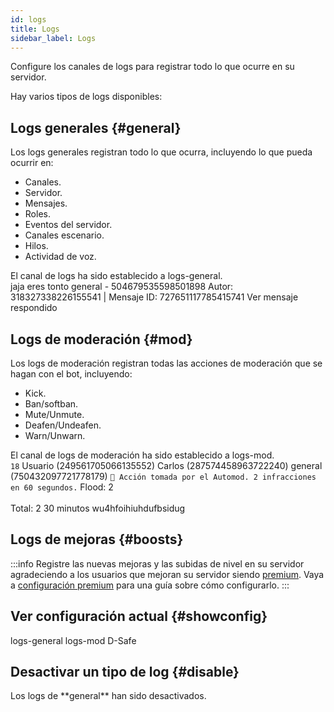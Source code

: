 ```yaml
---
id: logs
title: Logs
sidebar_label: Logs
---
```


Configure los canales de logs para registrar todo lo que ocurre en su servidor.

Hay varios tipos de logs disponibles:

## Logs generales {#general}

Los logs generales registran todo lo que ocurra, incluyendo lo que pueda ocurrir en:
* Canales.
* Servidor.
* Mensajes.
* Roles.
* Eventos del servidor.
* Canales escenario.
* Hilos.
* Actividad de voz.

<DiscordMessages>
  <discord-message profile="bot">
    <discord-command slot="reply" profile="user" command="/logs set">
    </discord-command>
      <discord-custom-emoji name="checknew"></discord-custom-emoji> El canal de logs ha sido establecido a <discord-mention type="channel">logs-general</discord-mention>.
  </discord-message>
</DiscordMessages>

<br/>

<DiscordMessages>
  <discord-message profile="bot">
  <discord-embed slot="embeds" author-image="https://cdn.discordapp.com/embed/avatars/4.png" author-name="Usuario#0000" embed-title="Mensaje eliminado" color="#eb5e54" thumbnail="https://cdn.discordapp.com/embed/avatars/4.png">
  <discord-embed-description slot="description">jaja eres tonto</discord-embed-description>
  <discord-embed-fields slot="fields">
    <discord-embed-field field-title="Canal" inline="" inline-index="1"><discord-mention type="channel">general</discord-mention> - 504679535598501898</discord-embed-field>
    </discord-embed-fields>
    <span slot="footer">Autor: 318327338226155541 | Mensaje ID: 727651117785415741</span>
  </discord-embed>
  <discord-attachments slot="components">
    <discord-action-row>
      <discord-button url="#" emoji="https://cdn.discordapp.com/emojis/825059669935521803.webp?size=96&quality=lossless">Ver mensaje respondido</discord-button>
    </discord-action-row>
  </discord-attachments>
  </discord-message>
</DiscordMessages>

## Logs de moderación {#mod}

Los logs de moderación registran todas las acciones de moderación que se hagan con el bot, incluyendo:
* Kick.
* Ban/softban.
* Mute/Unmute.
* Deafen/Undeafen.
* Warn/Unwarn.


<DiscordMessages>
  <discord-message profile="bot">
    <discord-command slot="reply" profile="user" command="/logs set">
    </discord-command>
      <discord-custom-emoji name="checknew"></discord-custom-emoji> El canal de logs de moderación ha sido establecido a <discord-mention type="channel">logs-mod</discord-mention>.
  </discord-message>
</DiscordMessages>

<br/>

<DiscordMessages>
  <discord-message profile="bot">
    <discord-embed slot="embeds" author-image="https://cdn.discordapp.com/embed/avatars/4.png" author-name="Usuario#0000" embed-title="Miembro muteado" color="#ffd78f" thumbnail="https://cdn.discordapp.com/embed/avatars/4.png">
      <discord-embed-fields slot="fields">
        <discord-embed-field field-title="Caso" inline inline-index="1"><code>18</code></discord-embed-field>
        <discord-embed-field field-title="Miembro" inline inline-index="2"><discord-mention type="user">Usuario</discord-mention> (249561705066135552)</discord-embed-field>
        <discord-embed-field field-title="Moderador" inline inline-index="3"><discord-mention type="user">Carlos</discord-mention> (287574458963722240)</discord-embed-field>
        <discord-embed-field field-title="Canal" inline inline-index="1"><discord-mention type="channel">general</discord-mention> (750432097721778179)</discord-embed-field>
        <discord-embed-field field-title="Razón" inline inline-index="2"><code>🚨 Acción tomada por el Automod. 2 infracciones en 60 segundos.</code></discord-embed-field>
        <discord-embed-field field-title="Filtros infringidos" inline inline-index="3">Flood: 2<br></br>Total: 2</discord-embed-field>
        <discord-embed-field field-title="Tiempo" inline inline-index="1"><discord-time>30 minutos</discord-time></discord-embed-field>
        <discord-embed-field field-title="Último mensaje" inline inline-index="2"><discord-spoiler>wu4hfoihiuhdufbsidug</discord-spoiler></discord-embed-field>
      </discord-embed-fields>
    <discord-embed-footer slot="footer" timestamp="08/05/2022"></discord-embed-footer>
    </discord-embed>
  </discord-message>
</DiscordMessages>

## Logs de mejoras {#boosts}

:::info
Registre las nuevas mejoras y las subidas de nivel en su servidor agradeciendo a los usuarios que mejoran su servidor siendo [premium](../premium/).
Vaya a [configuración premium](../premium/#logs) para una guía sobre cómo configurarlo.
:::

## Ver configuración actual {#showconfig}

<DiscordMessages>
  <discord-message profile="bot">
    <discord-command slot="reply" profile="user" command="/logs list">
    </discord-command>
      <discord-embed slot="embeds" color="#99aab5" embed-title="Guía de configuración paso a paso" url="#general" author-name="Ajustes de logs en Pruebas" author-image="https://i.imgur.com/3WVfgD9.png" thumbnail="https://i.imgur.com/91NmeWi.png">
      <discord-embed-fields slot="fields">
          <discord-embed-field field-title="Logs generales" inline inline-index="1"><discord-custom-emoji name="checkon"></discord-custom-emoji><discord-mention type="channel">logs-general</discord-mention></discord-embed-field>
          <discord-embed-field field-title="Logs de moderación" inline inline-index="2"><discord-custom-emoji name="checkon"></discord-custom-emoji><discord-mention type="channel">logs-mod</discord-mention></discord-embed-field>
          <discord-embed-field field-title="Logs de boots" inline inline-index="3"><discord-custom-emoji name="checkoff"></discord-custom-emoji></discord-embed-field>
      </discord-embed-fields>
      <discord-embed-footer slot="footer" footer-image="https://cdn.discordapp.com/attachments/504679726519156746/972803219451420672/logo.webp">D-Safe</discord-embed-footer>
      </discord-embed>
  </discord-message>
</DiscordMessages>

## Desactivar un tipo de log {#disable}

<DiscordMessages>
  <discord-message profile="bot">
    <discord-command slot="reply" profile="user" command="/logs disable">
    </discord-command>
      <discord-custom-emoji name="checknew"></discord-custom-emoji> Los logs de **general** han sido desactivados.
  </discord-message>
</DiscordMessages>
